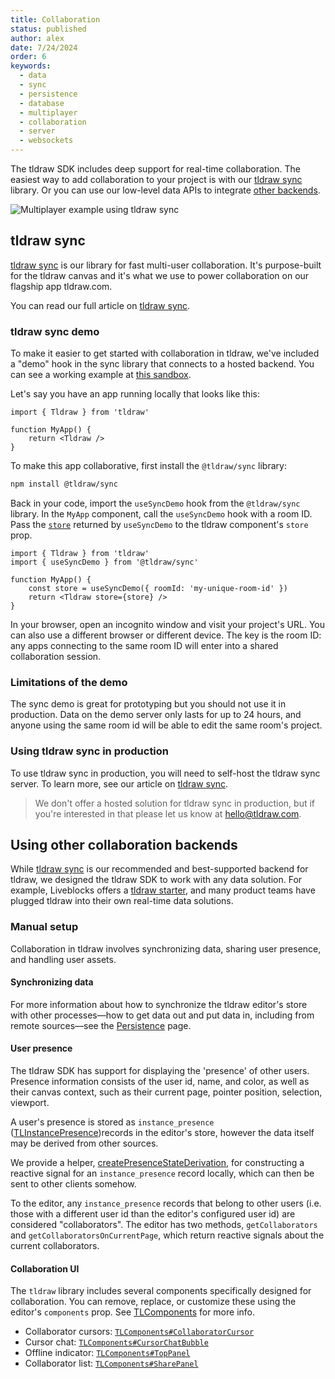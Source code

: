 ```yaml
---
title: Collaboration
status: published
author: alex
date: 7/24/2024
order: 6
keywords:
  - data
  - sync
  - persistence
  - database
  - multiplayer
  - collaboration
  - server
  - websockets
---
```


The tldraw SDK includes deep support for real-time collaboration. The easiest way to add collaboration to your project is with our [tldraw sync](#tldraw-sync) library. Or you can use our low-level data APIs to integrate [other backends](#Using-other-collaboration-backends).

<div className="article__image" style={{ border: 'none' }}>
	<img
		alt="Multiplayer example using tldraw sync"
		src="/images/multiplayer.gif"
		style={{
			// learn this one weird trick for transparent animated gifs. doctors hate her!!!
			mask: 'url(/images/multiplayer_mask.png) luminance center 100% / 100% no-repeat',
			WebkitMask: 'url(/images/multiplayer_mask.png) luminance center 100% / 100% no-repeat',
		}}
	/>
</div>

## tldraw sync

[tldraw sync](/docs/sync) is our library for fast multi-user collaboration. It's purpose-built for the tldraw canvas and it's what we use to power collaboration on our flagship app tldraw.com.

You can read our full article on [tldraw sync](/docs/sync).

### tldraw sync demo

To make it easier to get started with collaboration in tldraw, we've included a "demo" hook in the sync library that connects to a hosted backend. You can see a working example at [this sandbox](https://stackblitz.com/edit/vitejs-vite-ahoswhus?file=src%2FApp.tsx?file=%2Fsrc%2FApp.tsx%3A9%2C50).

Let's say you have an app running locally that looks like this:

```tsx
import { Tldraw } from 'tldraw'

function MyApp() {
	return <Tldraw />
}
```

To make this app collaborative, first install the `@tldraw/sync` library:

```bash
npm install @tldraw/sync
```

Back in your code, import the `useSyncDemo` hook from the `@tldraw/sync` library. In the `MyApp` component, call the `useSyncDemo` hook with a room ID. Pass the [`store`](/docs/persistence#The-store-prop) returned by `useSyncDemo` to the tldraw component's `store` prop.

```tsx
import { Tldraw } from 'tldraw'
import { useSyncDemo } from '@tldraw/sync'

function MyApp() {
	const store = useSyncDemo({ roomId: 'my-unique-room-id' })
	return <Tldraw store={store} />
}
```

In your browser, open an incognito window and visit your project's URL. You can also use a different browser or different device. The key is the room ID: any apps connecting to the same room ID will enter into a shared collaboration session.

### Limitations of the demo

The sync demo is great for prototyping but you should not use it in production. Data on the demo server only lasts for up to 24 hours, and anyone using the same room id will be able to edit the same room's project.

### Using tldraw sync in production

To use tldraw sync in production, you will need to self-host the tldraw sync server. To learn more, see our article on [tldraw sync](/docs/sync).

> We don't offer a hosted solution for tldraw sync in production, but if you're interested in that please let us know at hello@tldraw.com.

## Using other collaboration backends

While [tldraw sync](/docs/sync) is our recommended and best-supported backend for tldraw, we designed the tldraw SDK to work with any data solution. For example, Liveblocks offers a [tldraw starter](https://liveblocks.io/examples/tldraw-whiteboard), and many product teams have plugged tldraw into their own real-time data solutions. 

### Manual setup

Collaboration in tldraw involves synchronizing data, sharing user presence, and handling user assets.

#### Synchronizing data

For more information about how to synchronize the tldraw editor's store with other processes—how to get data out and put data in, including from remote sources—see the [Persistence](/docs/persistence) page.

#### User presence

The tldraw SDK has support for displaying the 'presence' of other users. Presence information consists of the user id, name, and color, as well as their canvas context, such as their current page, pointer position, selection, viewport.

A user's presence is stored as `instance_presence` ([TLInstancePresence](?))records in the editor's store, however the data itself may be derived from other sources.

We provide a helper, [createPresenceStateDerivation](?), for constructing a reactive signal for an `instance_presence` record locally, which can then be sent to other clients somehow.

To the editor, any `instance_presence` records that belong to other users (i.e. those with a different user id than the editor's configured user id) are considered "collaborators". The editor has two methods, `getCollaborators` and `getCollaboratorsOnCurrentPage`, which return reactive signals about the current collaborators.

#### Collaboration UI

The `tldraw` library includes several components specifically designed for collaboration.
You can remove, replace, or customize these using the editor's `components` prop. See [TLComponents](?) for more info.

- Collaborator cursors: [`TLComponents#CollaboratorCursor`](?)
- Cursor chat: [`TLComponents#CursorChatBubble`](?)
- Offline indicator: [`TLComponents#TopPanel`](?)
- Collaborator list: [`TLComponents#SharePanel`](?)
